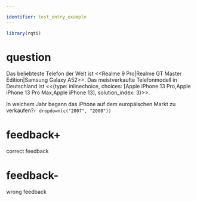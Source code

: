 ```yaml
---

identifier: test_entry_example
---
```


```r
library(rqti)
```

# question
Das beliebteste Telefon der Welt ist <<Realme 9 Pro|Realme GT Master Edition|Samsung Galaxy A52>>. Das meistverkaufte Telefonmodell in Deutschland ist <<{type: inlinechoice, choices: [Apple iPhone 13 Pro,Apple iPhone 13 Pro Max,Apple iPhone 13], solution_index: 3}>>.


In welchem Jahr begann das iPhone auf dem europäischen Markt zu verkaufen?`r dropdown(c("2007", "2008"))`

# feedback+
correct feedback

# feedback-
wrong feedback
